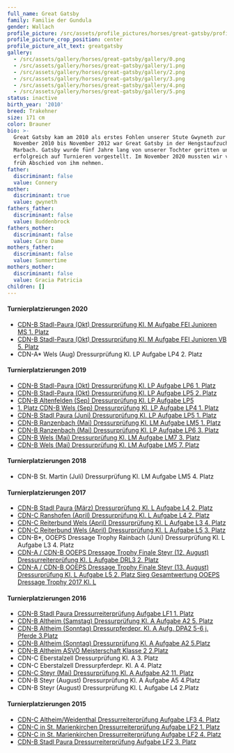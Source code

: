 ```yaml
---
full_name: Great Gatsby
family: Familie der Gundula
gender: Wallach
profile_picture: /src/assets/profile_pictures/horses/great-gatsby/profile_picture.png
profile_picture_crop_position: center
profile_picture_alt_text: greatgatsby
gallery:
  - /src/assets/gallery/horses/great-gatsby/gallery/0.png
  - /src/assets/gallery/horses/great-gatsby/gallery/1.png
  - /src/assets/gallery/horses/great-gatsby/gallery/2.png
  - /src/assets/gallery/horses/great-gatsby/gallery/3.png
  - /src/assets/gallery/horses/great-gatsby/gallery/4.png
  - /src/assets/gallery/horses/great-gatsby/gallery/5.png
status: inactive
birth_year: '2010'
breed: Trakehner
size: 171 cm
color: Brauner
bio: >-
  Great Gatsby kam am 2010 als erstes Fohlen unserer Stute Gwyneth zur Welt. Von
  November 2010 bis November 2012 war Great Gatsby in der Hengstaufzucht in
  Marbach. Gatsby wurde fünf Jahre lang von unserer Tochter geritten und
  erfolgreich auf Turnieren vorgestellt. Im November 2020 mussten wir viel zu
  früh Abschied von ihm nehmen. 
father:
  discriminant: false
  value: Connery
mother:
  discriminant: true
  value: gwyneth
fathers_father:
  discriminant: false
  value: Buddenbrock
fathers_mother:
  discriminant: false
  value: Caro Dame
mothers_father:
  discriminant: false
  value: Summertime
mothers_mother:
  discriminant: false
  value: Gracia Patricia
children: []
---
```

#### **Turnierplatzierungen 2020**

* [CDN-B Stadl-Paura (Okt) Dressurprüfung Kl. M Aufgabe FEI Junioren MS  1. Platz](/articles/great-gatsby-gewinnt-in-stadl-paura-dressurpruefung-kl-m)&#x20;
* [CDN-B Stadl-Paura (Okt) Dressurprüfung Kl. M Aufgabe FEI Junioren VB  5. Platz](/articles/great-gatsby-gewinnt-in-stadl-paura-dressurpruefung-kl-m)
* CDN-A\* Wels  (Aug) Dressurprüfung Kl. LP Aufgabe LP4  2. Platz

#### **Turnierplatzierungen 2019**

* [CDN-B Stadl-Paura (Okt) Dressurprüfung Kl. LP Aufgabe LP6  1. Platz](/articles/great-gatsby-gewinnt-die-lp-in-stadl-paura-wels-und-altenfelden)&#x20;
* [CDN-B Stadl-Paura (Okt) Dressurprüfung Kl. LP Aufgabe LP5  2. Platz](/articles/great-gatsby-gewinnt-die-lp-in-stadl-paura-wels-und-altenfelden)&#x20;
* [CDN-B Altenfelden (Sep) Dressurprüfung Kl. LP Aufgabe LP5](/articles/great-gatsby-gewinnt-die-lp-in-stadl-paura-wels-und-altenfelden) &#x20;
* [1. Platz CDN-B Wels (Sep) Dressurprüfung Kl. LP Aufgabe LP4  1. Platz](/articles/great-gatsby-gewinnt-die-lp-in-stadl-paura-wels-und-altenfelden)&#x20;
* [CDN-B Stadl Paura (Juni) Dressurprüfung Kl. LP Aufgabe LP5 1. Platz](/articles/great-gatsby-in-der-klasse-lp-angekommen)&#x20;
* [CDN-B Ranzenbach (Mai) Dressurprüfung Kl. LM Aufgabe LM5 1. Platz ](/articles/erfolgreiches-turnierwochenende-in-niederoesterreich)
* [CDN-B Ranzenbach (Mai) Dressurprüfung Kl. LP Aufgabe LP6  3. Platz](/articles/erfolgreiches-turnierwochenende-in-niederoesterreich)&#x20;
* [CDN-B Wels (Mai) Dressurprüfung Kl. LM Aufgabe LM7 3. Platz ](/articles/great-gatsby-platziert-sich-beim-cdn-b-in-wels)
* [CDN-B Wels (Mai) Dressurprüfung Kl. LM Aufgabe LM5 7. Platz](/articles/great-gatsby-platziert-sich-beim-cdn-b-in-wels)

#### Turnierplatzierungen 2018

* CDN-B St. Martin (Juli) Dressurprüfung Kl. LM Aufgabe LM5 4. Platz

#### Turnierplatzierungen 2017

* [CDN-B Stadl Paura (März) Dressurprüfung Kl. L Aufgabe L4 2. Platz](/articles/das-wintertraining-hat-sich-gelohnt)
* [CDN-C Ranshofen (April) Dressurprüfung Kl. L Aufgabe L4 2. Platz](/articles/das-wintertraining-hat-sich-gelohnt)&#x20;
* [CDN-C Reiterbund Wels (April) Dressurprüfung Kl. L Aufgabe L3 4. Platz ](/articles/turniere-in-gschwandt-und-wels)
* [CDN-C Reiterbund Wels (April) Dressurprüfung Kl. L Aufgabe L5 3. Platz](/articles/turniere-in-gschwandt-und-wels)&#x20;
* CDN-B\*, OOEPS Dressage Trophy Rainbach (Juni) Dressurprüfung Kl. L Aufgabe L3 4. Platz
* [CDN-A / CDN-B OOEPS Dressage Trophy Finale Steyr (12. August) Dressurreiterprüfung Kl. L Aufgabe DRL3 2. Platz](/articles/great-gatsby-und-sarah-gewinnen-ooeps-dressage-trophy)
* [CDN-A / CDN-B OOEPS Dressage Trophy Finale Steyr (13. August) Dressurprüfung Kl. L Aufgabe L5  2. Platz
  Sieg Gesamtwertung OOEPS Dressage Trophy 2017 Kl. L](/articles/great-gatsby-und-sarah-gewinnen-ooeps-dressage-trophy)

#### Turnierplatzierungen 2016

* [CDN-B Stadl Paura Dressurreiterprüfung Aufgabe LF1 1. Platz](/articles/turnier-cdn-b-stadl-paura-februar-2016)
* [CDN-B Altheim (Samstag) Dressurprüfung Kl. A Aufgabe A2 5. Platz ](/articles/turniere-im-mai-2016)
* [CDN-B Altheim (Sonntag) Dressurpferdepr. Kl. A Aufg. DPA2 5-6 j. Pferde 3.Platz ](/articles/turniere-im-mai-2016)
* [CDN-B Altheim  (Sonntag) Dressurprüfung Kl. A Aufgabe A2 5.Platz](/articles/turniere-im-mai-2016)&#x20;
* [CDN-B Altheim  ASVÖ Meisterschaft Klasse 2 2.Platz](/articles/turniere-im-mai-2016)&#x20;
* CDN-C Eberstalzell Dressurprüfung Kl. A 3. Platz&#x20;
* CDN-C Eberstalzell Dressurpferdepr. Kl. A 4. Platz&#x20;
* [CDN-C Steyr  (Mai) Dressurprüfung Kl. A Aufgabe A2 11. Platz](/articles/turniere-im-mai-2016)&#x20;
* CDN-B Steyr (August) Dressurprüfung Kl. A Aufgabe A5 4.Platz&#x20;
* CDN-B Steyr (August) Dressurprüfung Kl. L Aufgabe L4 2.Platz

#### Turnierplatzierungen 2015

* [CDN-C Altheim/Weidenthal Dressurreiterprüfung Aufgabe LF3 4. Platz](/articles/great-gatsby-s-erfolgreicher-turnierstart)
* [CDN-C in St. Marienkirchen Dressurreiterprüfung Aufgabe LF2 1. Platz ](/articles/great-gatsby-s-erfolgreicher-turnierstart)
* [CDN-C in St. Marienkirchen Dressurreiterprüfung Aufgabe LF2 4. Platz](/articles/great-gatsby-s-erfolgreicher-turnierstart)&#x20;
* [CDN-B Stadl Paura Dressurreiterprüfung Aufgabe LF2 3. Platz](/articles/great-gatsby-s-erfolgreicher-turnierstart)
